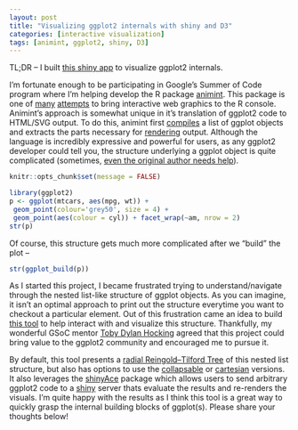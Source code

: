 ```yaml
---
layout: post
title: "Visualizing ggplot2 internals with shiny and D3"
categories: [interactive visualization]
tags: [animint, ggplot2, shiny, D3]
---
```



TL;DR -- I built [this shiny app](https://cpsievert.shinyapps.io/ggtree/) to visualize ggplot2
internals.

I'm fortunate enough to be participating in Google's Summer of Code program where I'm helping
develop the R package [animint](https://github.com/tdhock/animint). This package is one of
[many](http://ggvis.rstudio.com/) [attempts](http://rcharts.io/) to bring interactive web graphics
to the R console. Animint's approach is somewhat unique in it's translation of ggplot2 code to
HTML/SVG output. To do this, animint first
[compiles](https://github.com/tdhock/animint/wiki/Compiler-details) a list of ggplot objects and
extracts the parts necessary for
[rendering](https://github.com/tdhock/animint/wiki/Renderer-details) output. Although the language
is incredibly expressive and powerful for users, as any ggplot2 developer could tell you, the
structure underlying a ggplot object is quite complicated (sometimes, [even the original author
needs help](https://twitter.com/hadleywickham/status/317279035937923072)).

```r
knitr::opts_chunk$set(message = FALSE)
```

```r
library(ggplot2)
p <- ggplot(mtcars, aes(mpg, wt)) +
 geom_point(colour='grey50', size = 4) +
 geom_point(aes(colour = cyl)) + facet_wrap(~am, nrow = 2)
str(p)
```

Of course, this structure gets much more complicated after we "build" the plot --

```r
str(ggplot_build(p))
```

As I started this project, I became frustrated trying to understand/navigate through the nested
list-like structure of ggplot objects. As you can imagine, it isn't an optimal approach to print
out the structure everytime you want to checkout a particular element. Out of this frustration came
an idea to build [this tool](https://cpsievert.shinyapps.io/ggtree/) to help interact with and
visualize this structure. Thankfully, my wonderful GSoC mentor [Toby Dylan
Hocking](http://sugiyama-www.cs.titech.ac.jp/~toby/) agreed that this project could bring value to
the ggplot2 community and encouraged me to pursue it.

By default, this tool presents a [radial Reingold–Tilford
Tree](http://bl.ocks.org/mbostock/4339184) of this nested list structure, but also has options to
use the [collapsable](http://bl.ocks.org/mbostock/4339083) or
[cartesian](http://bl.ocks.org/mbostock/4339184) versions. It also leverages the
[shinyAce](https://github.com/trestletech/shinyAce) package which allows users to send arbitrary
ggplot2 code to a [shiny](http://shiny.rstudio.com/) server thats evaluate the results and
re-renders the visuals. I'm quite happy with the results as I think this tool is a great way to
quickly grasp the internal building blocks of ggplot(s). Please share your thoughts below!
